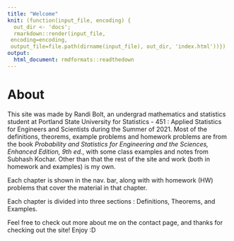 ```yaml
---
title: "Welcome"
knit: (function(input_file, encoding) {
  out_dir <- 'docs';
  rmarkdown::render(input_file,
 encoding=encoding,
 output_file=file.path(dirname(input_file), out_dir, 'index.html'))})
output: 
  html_document: rmdformats::readthedown
---
```


# About
This site was made by Randi Bolt, an undergrad mathematics and statistics student at Portland State University for Statistics - 451 : Applied Statistics for Engineers and Scientists during the Summer of 2021. Most of the definitions,  theorems, example problems and homework problems are from the book *Probability and Statistics for Engineering and the Sciences, Enhanced Edition, 9th ed.*, with some class examples and notes from Subhash Kochar. Other than that the rest of the site and work (both in homework and examples) is my own. 

Each chapter is shown in the nav. bar, along with with homework (HW) problems that cover the material in that chapter. 

Each chapter is divided into three sections : Definitions, Theorems, and Examples. 

Feel free to check out more about me on the contact page, and thanks for checking out the site! Enjoy :D 

